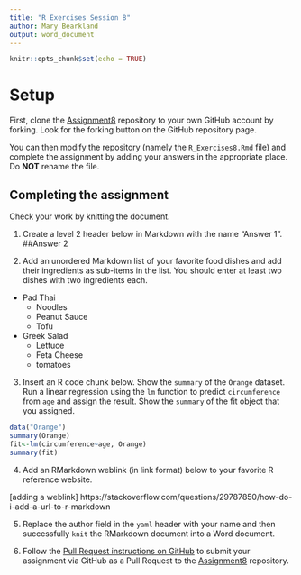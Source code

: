 ```yaml
---
title: "R Exercises Session 8"
author: Mary Bearkland
output: word_document
---
```


```r
knitr::opts_chunk$set(echo = TRUE)
```

# Setup

First, clone the [Assignment8][1] repository to your own GitHub account
by forking. Look for the forking button on the GitHub repository page.

You can then modify the repository (namely the `R_Exercises8.Rmd` file)
and complete the assignment by adding your answers in the appropriate
place. Do **NOT** rename the file.

## Completing the assignment

Check your work by knitting the document.

1. Create a level 2 header below in Markdown with the name "Answer 1".
##Answer 2

2. Add an unordered Markdown list of your favorite food dishes and
add their ingredients as sub-items in the list. You should enter at least two
dishes with two ingredients each.

* Pad Thai
    + Noodles
    + Peanut Sauce
    + Tofu
* Greek Salad
    + Lettuce
    + Feta Cheese
    + tomatoes
  

3. Insert an R code chunk below. Show the `summary` of the `Orange` dataset.
Run a linear regression using the `lm` function to predict `circumference` from
`age` and assign the result. Show the `summary` of the fit object that you
assigned.

```r
data("Orange")
summary(Orange)
fit<-lm(circumference~age, Orange)
summary(fit)
```

4. Add an RMarkdown weblink (in link format) below to your favorite R reference
website.

[adding a weblink]  https://stackoverflow.com/questions/29787850/how-do-i-add-a-url-to-r-markdown

5. Replace the author field in the `yaml` header with your name and then
successfully `knit` the RMarkdown document into a Word document.


6. Follow the [Pull Request instructions on GitHub](https://help.github.com/en/github/collaborating-with-issues-and-pull-requests/creating-a-pull-request-from-a-fork)
to submit your assignment via GitHub as a Pull Request to the [Assignment8][1]
repository.

[1]: https://github.com/CUNYSPHCode/Assignment8

